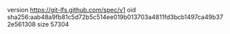 version https://git-lfs.github.com/spec/v1
oid sha256:aab48a9fb81c5d72b5c514ee019b013703a4811fd3bcb1497ca49b372e561308
size 57304
